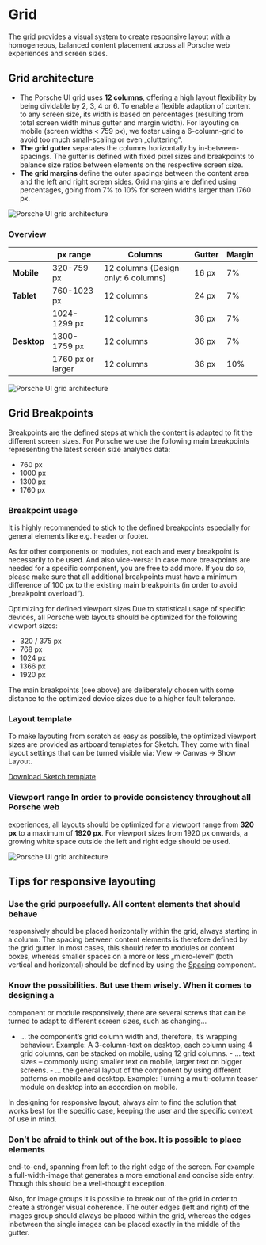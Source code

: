 # Grid

The grid provides a visual system to create responsive layout with a
homogeneous, balanced content placement across all Porsche web experiences and
screen sizes. 

## Grid architecture

- The Porsche UI grid uses **12 columns**, offering a high layout flexibility by
being dividable by 2, 3, 4 or 6. To enable a flexible adaption of content to any
screen size, its width is based on percentages (resulting from total screen
width minus gutter and margin width). For layouting on mobile (screen widths < 759 px), we foster using
a 6-column-grid to avoid too much small-scaling or even „cluttering“.
- **The grid gutter** separates the columns horizontally by in-between-spacings.
The gutter is defined with fixed pixel sizes and breakpoints to balance size
ratios between elements on the respective screen size. 
- **The grid margins**
define the outer spacings between the content area and the left and right screen
sides. Grid margins are defined using percentages, going from 7% to 10% for
screen widths larger than 1760 px. 

![Porsche UI grid architecture](assets/workshop/layout/grid/assets/grid-components.png)

### Overview 

|   | px range | Columns | Gutter | Margin |
| -------- | -------- | -------- | -------- | -------- |
| **Mobile** | 320-759 px | 12 columns (Design only: 6 columns) |  16 px | 7% |
| **Tablet** | 760-1023 px | 12 columns |  24 px | 7% |
|  | 1024-1299 px | 12 columns | 36 px| 7% |
| **Desktop** | 1300-1759 px  |  12 columns | 36 px | 7% | 
|  | 1760 px or larger |  12 columns | 36 px | 10% | 

![Porsche UI grid architecture](assets/workshop/layout/grid/assets/grid-viewports.png)

## Grid Breakpoints 
Breakpoints are the defined steps at which the content is
adapted to fit the different screen sizes. For Porsche we use the following main
breakpoints representing the latest screen size analytics data: 

- 760 px 
- 1000 px 
- 1300 px 
- 1760 px

### Breakpoint usage

It is highly recommended to stick to the defined breakpoints especially for
general elements like e.g. header or footer.

As for other components or modules, not each and every breakpoint is necessarily
to be used. And also vice-versa: In case more breakpoints are needed for a
specific component, you are free to add more. If you do so, please make sure
that all additional breakpoints must have a minimum difference of 100 px to the
existing main breakpoints (in order to avoid „breakpoint overload“).

Optimizing for defined viewport sizes Due to statistical usage of specific
devices, all Porsche web layouts should be optimized for the following viewport
sizes: 

- 320 / 375 px 
- 768 px 
- 1024 px 
- 1366 px 
- 1920 px

The main breakpoints (see above) are deliberately chosen with some distance to
the optimized device sizes due to a higher fault tolerance.

### Layout template 
To make layouting from scratch as easy as possible, the
optimized viewport sizes are provided as artboard templates for Sketch. They
come with final layout settings that can be turned visible via: View → Canvas →
Show Layout.

[Download Sketch template](http://ui.porsche.com/latest/porsche-ui-kit-layout-template.sketch)

### Viewport range In order to provide consistency throughout all Porsche web
experiences, all layouts should be optimized for a viewport range from **320
px** to a maximum of **1920 px**. For viewport sizes from 1920 px onwards, a
growing white space outside the left and right edge should be used.

![Porsche UI grid architecture](assets/workshop/layout/grid/assets/grid-maxwidth.png)

## Tips for responsive layouting

### Use the grid purposefully. All content elements that should behave
responsively should be placed horizontally within the grid, always starting in a
column. The spacing between content elements is therefore defined by the grid
gutter. In most cases, this should refer to modules or content boxes, whereas
smaller spaces on a more or less „micro-level“ (both vertical and horizontal)
should be defined by using the [Spacing]() component.

### Know the possibilities. But use them wisely. When it comes to designing a
component or module responsively, there are several screws that can be turned to
adapt to different screen sizes, such as changing…

- … the component’s grid column width and, therefore, it’s wrapping behaviour.
Example: A 3-column-text on desktop, each column using 4 grid columns, can be
stacked on mobile, using 12 grid columns. - … text sizes – commonly using
smaller text on mobile, larger text on bigger screens. - … the general layout of
the component by using different patterns on mobile and desktop. Example:
Turning a multi-column teaser module on desktop into an accordion on mobile.

In designing for responsive layout, always aim to find the solution that works
best for the specific case, keeping the user and the specific context of use in
mind.

### Don’t be afraid to think out of the box. It is possible to place elements
end-to-end, spanning from left to the right edge of the screen. For example a
full-width-image that generates a more emotional and concise side entry. Though
this should be a well-thought exception.

Also, for image groups it is possible to break out of the grid in order to
create a stronger visual coherence. The outer edges (left and right) of the
images group should always be placed within the grid, whereas the edges
inbetween the single images can be placed exactly in the middle of the gutter.

